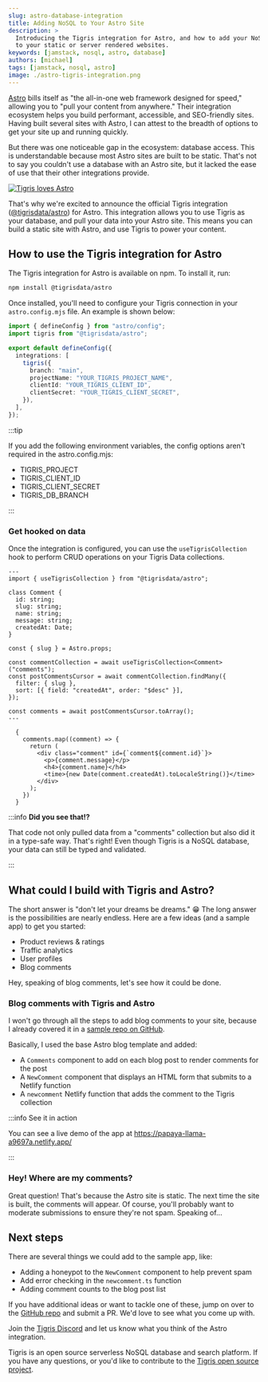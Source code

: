 ```yaml
---
slug: astro-database-integration
title: Adding NoSQL to Your Astro Site
description: >
  Introducing the Tigris integration for Astro, and how to add your NoSQL data
  to your static or server rendered websites.
keywords: [jamstack, nosql, astro, database]
authors: [michael]
tags: [jamstack, nosql, astro]
image: ./astro-tigris-integration.png
---
```


<head>
  <meta name="twitter:creator" content="@michaeljolley" />
</head>


[Astro](https://astro.build/) bills itself as "the all-in-one web framework
designed for speed," allowing you to "pull your content from anywhere." Their
integration ecosystem helps you build performant, accessible, and SEO-friendly
sites. Having built several sites with Astro, I can attest to the breadth of
options to get your site up and running quickly.

But there was one noticeable gap in the ecosystem: database access. This is
understandable because most Astro sites are built to be static. That's not to
say you couldn't use a database with an Astro site, but it lacked the ease of
use that their other integrations provide.

[![Tigris loves Astro](./astro-tigris-integration.png)](/blog/astro-database-integration/)

That's why we're excited to announce the official Tigris integration
([@tigrisdata/astro](https://npmjs.org/package/@tigrisdata/astro)) for Astro.
This integration allows you to use Tigris as your database, and pull your data
into your Astro site. This means you can build a static site with Astro, and use
Tigris to power your content.

<!-- truncate-->

## How to use the Tigris integration for Astro

The Tigris integration for Astro is available on npm. To install it, run:

```bash
npm install @tigrisdata/astro
```

Once installed, you'll need to configure your Tigris connection in your
`astro.config.mjs` file. An example is shown below:

```ts title=astro.config.mjs
import { defineConfig } from "astro/config";
import tigris from "@tigrisdata/astro";

export default defineConfig({
  integrations: [
    tigris({
      branch: "main",
      projectName: "YOUR_TIGRIS_PROJECT_NAME",
      clientId: "YOUR_TIGRIS_CLIENT_ID",
      clientSecret: "YOUR_TIGRIS_CLIENT_SECRET",
    }),
  ],
});
```

:::tip

If you add the following environment variables, the config options aren't
required in the astro.config.mjs:

- TIGRIS_PROJECT
- TIGRIS_CLIENT_ID
- TIGRIS_CLIENT_SECRET
- TIGRIS_DB_BRANCH

:::

### Get hooked on data

Once the integration is configured, you can use the `useTigrisCollection` hook
to perform CRUD operations on your Tigris Data collections.

```tsx
---
import { useTigrisCollection } from "@tigrisdata/astro";

class Comment {
  id: string;
  slug: string;
  name: string;
  message: string;
  createdAt: Date;
}

const { slug } = Astro.props;

const commentCollection = await useTigrisCollection<Comment>("comments");
const postCommentsCursor = await commentCollection.findMany({
  filter: { slug },
  sort: [{ field: "createdAt", order: "$desc" }],
});

const comments = await postCommentsCursor.toArray();
---

  {
    comments.map((comment) => {
      return (
        <div class="comment" id={`comment${comment.id}`}>
          <p>{comment.message}</p>
          <h4>{comment.name}</h4>
          <time>{new Date(comment.createdAt).toLocaleString()}</time>
        </div>
      );
    })
  }
```

:::info **Did you see that!?**

That code not only pulled data from a "comments" collection but also did it in a
type-safe way. That's right! Even though Tigris is a NoSQL database, your data
can still be typed and validated.

:::

## What could I build with Tigris and Astro?

The short answer is "don't let your dreams be dreams." 😁 The long answer is the
possibilities are nearly endless. Here are a few ideas (and a sample app) to get
you started:

- Product reviews & ratings
- Traffic analytics
- User profiles
- Blog comments

Hey, speaking of blog comments, let's see how it could be done.

### Blog comments with Tigris and Astro

I won't go through all the steps to add blog comments to your site, because I
already covered it in a
[sample repo on GitHub](https://github.com/tigrisdata-community/astro-comments).

Basically, I used the base Astro blog template and added:

- A `Comments` component to add on each blog post to render comments for the
  post
- A `NewComment` component that displays an HTML form that submits to a Netlify
  function
- A `newcomment` Netlify function that adds the comment to the Tigris collection

:::info See it in action

You can see a live demo of the app at https://papaya-llama-a9697a.netlify.app/

:::

### Hey! Where are my comments?

Great question! That's because the Astro site is static. The next time the site
is built, the comments will appear. Of course, you'll probably want to moderate
submissions to ensure they're not spam. Speaking of...

## Next steps

There are several things we could add to the sample app, like:

- Adding a honeypot to the `NewComment` component to help prevent spam
- Add error checking in the `newcomment.ts` function
- Adding comment counts to the blog post list

If you have additional ideas or want to tackle one of these, jump on over to the
[GitHub repo](https://github.com/tigrisdata-community/astro-comments) and submit
a PR. We'd love to see what you come up with.

Join the <a href={tigrisConfig.discordUrl}>Tigris Discord</a> and let us know
what you think of the Astro integration.

Tigris is an open source serverless NoSQL database and search platform. If you
have any questions, or you'd like to contribute to the
[Tigris open source project](https://github.com/tigrisdata/tigris).
